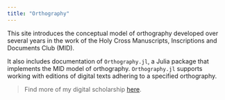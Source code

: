 ```yaml
---
title: "Orthography"
---
```



This site introduces the conceptual model of orthography developed over several years in the work of the Holy Cross Manuscripts, Inscriptions and Documents Club (MID). 

It also includes documentation of `Orthography.jl`, a Julia package that implements the MID model of orthography. `Orthography.jl` supports working with editions of digital texts adhering to a specified orthography.



> Find more of my digital scholarship [here](https://neelsmith.quarto.pub/digschol/).